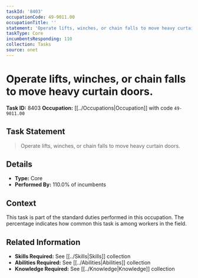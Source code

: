 ```yaml
---
taskId: '8403'
occupationCode: 49-9011.00
occupationTitle: ''
statement: 'Operate lifts, winches, or chain falls to move heavy curtain doors.'
taskType: Core
incumbentsResponding: 110
collection: Tasks
source: onet
---
```

# Operate lifts, winches, or chain falls to move heavy curtain doors.

**Task ID:** 8403
**Occupation:** [[../Occupations|Occupation]] with code `49-9011.00`

## Task Statement

> Operate lifts, winches, or chain falls to move heavy curtain doors.

## Details

- **Type:** Core
- **Performed By:** 110.0% of incumbents

## Context

This task is part of the standard duties performed in this occupation. The percentage indicates how common this task is among workers in the field.

## Related Information

- **Skills Required:** See [[../Skills|Skills]] collection
- **Abilities Required:** See [[../Abilities|Abilities]] collection
- **Knowledge Required:** See [[../Knowledge|Knowledge]] collection
